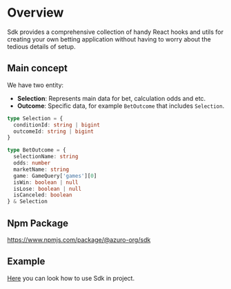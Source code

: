 
# Overview

Sdk provides a comprehensive collection of handy React hooks and utils for creating your own betting application without having to worry about the tedious details of setup.

## Main concept

We have two entity:

- **Selection**: Represents main data for bet, calculation odds and etc.
- **Outcome**: Specific data, for example `BetOutcome` that includes `Selection`.

```ts
type Selection = {
  conditionId: string | bigint
  outcomeId: string | bigint
}
```

```ts
type BetOutcome = {
  selectionName: string
  odds: number
  marketName: string
  game: GameQuery['games'][0]
  isWin: boolean | null
  isLose: boolean | null
  isCanceled: boolean
} & Selection
```

## Npm Package

https://www.npmjs.com/package/@azuro-org/sdk

## Example

[Here](https://github.com/Azuro-protocol/sdk/tree/main/examples/nextjs) you can look how to use Sdk in project.
